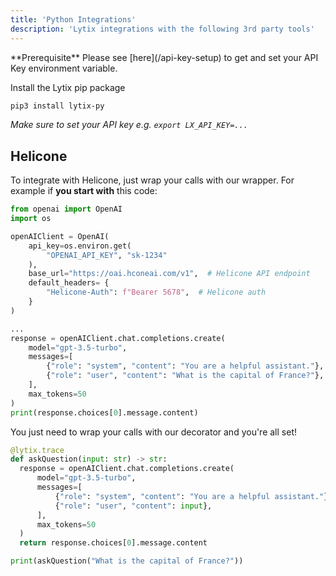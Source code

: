 ```yaml
---
title: 'Python Integrations'
description: 'Lytix integrations with the following 3rd party tools'
---
```


<Info>
  **Prerequisite** Please see [here](/api-key-setup) to get and set your API Key environment variable.
</Info>

Install the Lytix pip package


```bash
pip3 install lytix-py
```

*Make sure to set your API key e.g. `export LX_API_KEY=...`*

## Helicone

To integrate with Helicone, just wrap your calls with our wrapper. For example if **you start with** this code:


```py
from openai import OpenAI
import os

openAIClient = OpenAI(
    api_key=os.environ.get(
        "OPENAI_API_KEY", "sk-1234"
    ),
    base_url="https://oai.hconeai.com/v1",  # Helicone API endpoint
    default_headers= { 
        "Helicone-Auth": f"Bearer 5678",  # Helicone auth
    }
)

...
response = openAIClient.chat.completions.create(
    model="gpt-3.5-turbo",
    messages=[
        {"role": "system", "content": "You are a helpful assistant."},
        {"role": "user", "content": "What is the capital of France?"},
    ],
    max_tokens=50
)
print(response.choices[0].message.content)
```

You just need to wrap your calls with our decorator and you're all set!

```py
@lytix.trace
def askQuestion(input: str) -> str:
  response = openAIClient.chat.completions.create(
      model="gpt-3.5-turbo",
      messages=[
          {"role": "system", "content": "You are a helpful assistant."},
          {"role": "user", "content": input},
      ],
      max_tokens=50
  )
  return response.choices[0].message.content

print(askQuestion("What is the capital of France?"))
```

